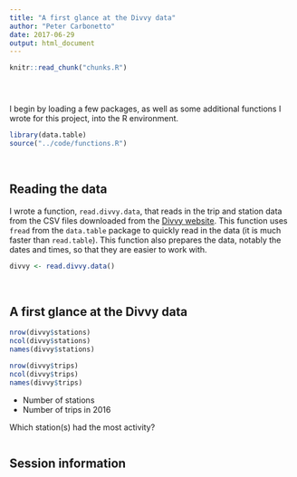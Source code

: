 ```yaml
---
title: "A first glance at the Divvy data"
author: "Peter Carbonetto"
date: 2017-06-29
output: html_document
---
```


<!-- Define defaults shared by all workflowr files. -->
```r
knitr::read_chunk("chunks.R")
```

<!-- Update knitr chunk options -->
```r
```

<!-- Insert the date the file was last updated -->
```r
```

<!-- Insert the code version (Git commit SHA1) if Git repository
 exists and R package git2r is installed -->
```r
```

I begin by loading a few packages, as well as some additional
functions I wrote for this project, into the R environment.

```r
library(data.table)
source("../code/functions.R")
```

<br>

## Reading the data

I wrote a function, `read.divvy.data`, that reads in the trip and
station data from the CSV files downloaded from the
[Divvy website](https://www.divvybikes.com/system-data). This function
uses `fread` from the `data.table` package to quickly read in the data
(it is much faster than `read.table`). This function also prepares the
data, notably the dates and times, so that they are easier to work
with.

```r
divvy <- read.divvy.data()
```
<br>

## A first glance at the Divvy data

```r
nrow(divvy$stations)
ncol(divvy$stations)
names(divvy$stations)
```

```r
nrow(divvy$trips)
ncol(divvy$trips)
names(divvy$trips)
```

- Number of stations
- Number of trips in 2016

Which station(s) had the most activity?

```r
```

## Session information

<!-- Insert the session information into the document -->
```r
```
